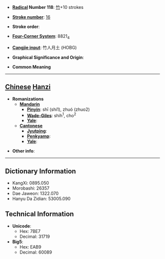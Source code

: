 * '''[[Wiktionary:Chinese radical index| Radical]] Number 118''': [[Wiktionary:Chinese radical index 竹|竹]]+10 strokes

* '''[[Wiktionary:Chinese total strokes index|Stroke number]]''': [[Wiktionary:Chinese total strokes index 16|16]]

* '''Stroke order''': 

* '''[[Wiktionary:Chinese four corner index|Four-Corner System]]''': 8821<sub>4</sub>

* '''[[Wiktionary:Chinese Cangjie index|Cangjie input]]''': 竹人月土 (HOBG)

* '''Graphical Significance and Origin''': 

* '''Common Meaning'''

----

== [[Chinese]] [[Hanzi]] ==

* '''Romanizations'''
** '''[[Mandarin]]'''
*** '''[[Pinyin]]''': shī (shi1), zhuó (zhuo2)
*** '''[[Wade-Giles]]''': shih<sup>1</sup>, cho<sup>2</sup>
*** '''[[Yale]]''': 
** '''[[Cantonese]]'''
*** '''[[Jyutping]]''':
*** '''[[Penkyamp]]''': 
*** '''[[Yale]]''': 

* '''Other info''': 

----

== Dictionary Information ==

* KangXi: 0895.050
* Morobashi: 26357
* Dae Jaweon: 1322.070
* Hanyu Da Zidian: 53005.090

== Technical Information ==

* '''Unicode''':
** Hex: 7BE7
** Decimal: 31719
* '''Big5''':
** Hex: EAB9
** Decimal: 60089